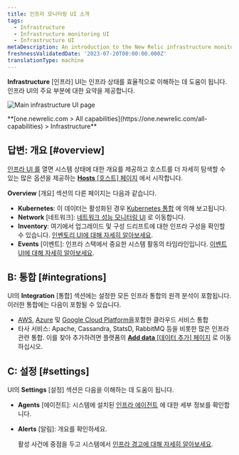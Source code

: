 ```yaml
---
title: 인프라 모니터링 UI 소개
tags:
  - Infrastructure
  - Infrastructure monitoring UI
  - Infrastructure UI
metaDescription: An introduction to the New Relic infrastructure monitoring UI pages.
freshnessValidatedDate: '2023-07-20T00:00:00.000Z'
translationType: machine
---
```



**Infrastructure** \[인프라] UI는 인프라 상태를 효율적으로 이해하는 데 도움이 됩니다. 인프라 UI의 주요 부분에 대한 요약을 제공합니다.

<img
  title="Main infrastructure UI page"
  alt="Main infrastructure UI page"
  src={infrastructureMainUi}
/>

<figcaption>
  **[one.newrelic.com > All capabilities](https://one.newrelic.com/all-capabilities) > Infrastructure**
</figcaption>

## 답변: 개요 [#overview]

[인프라 UI 를](https://one.newrelic.com/infra/infrastructure/hosts) 열면 시스템 상태에 대한 개요를 제공하고 호스트를 더 자세히 탐색할 수 있는 많은 옵션을 제공하는 [**Hosts** \[호스트\] 페이지](/docs/infrastructure/infrastructure-ui-pages/infra-hosts-ui-page) 에서 시작합니다.

**Overview** \[개요] 섹션의 다른 페이지는 다음과 같습니다.

* **Kubernetes**: 이 데이터는 활성화된 경우 [Kubernetes 통합](/docs/kubernetes-pixie/kubernetes-integration/get-started/introduction-kubernetes-integration) 에 의해 보고됩니다.
* **Network** \[네트워크]: [네트워크 성능 모니터링 UI](/docs/network-performance-monitoring/get-started/npm-introduction) 로 이동합니다.
* **Inventory**: 여기에서 업그레이드 및 구성 드리프트에 대한 인프라 구성을 확인할 수 있습니다. [인벤토리 UI에 대해 자세히 알아보세요](/docs/infrastructure/infrastructure-ui-pages/infrastructure-inventory-page-search-your-entire-infrastructure).
* **Events** \[이벤트]: 인프라 스택에서 중요한 시스템 활동의 타임라인입니다. [이벤트 UI에 대해 자세히 알아보세요](/docs/infrastructure/infrastructure-ui-pages/infrastructure-events-page-live-feed-every-config-change).

## B: 통합 [#integrations]

UI의 **Integration** \[통합] 섹션에는 설정한 모든 인프라 통합의 원격 분석이 포함됩니다. 이러한 통합에는 다음이 포함될 수 있습니다.

* [AWS](/docs/infrastructure/amazon-integrations/get-started/introduction-aws-integrations), [Azure](/docs/infrastructure/microsoft-azure-integrations/get-started/introduction-azure-monitoring-integrations) 및 [Google Cloud Platform을](/docs/infrastructure/google-cloud-platform-integrations/get-started/introduction-google-cloud-platform-integrations)포함한 클라우드 서비스 통합
* 타사 서비스: Apache, Cassandra, StatsD, RabbitMQ 등을 비롯한 많은 인프라 관련 통합. 이를 찾아 추가하려면 플랫폼의 [**Add data** \[데이터 추가\] 페이지](https://newrelic.com/instant-observability?category=infrastructure-and-os) 로 이동하십시오.

## C: 설정 [#settings]

UI의 **Settings** \[설정] 섹션은 다음을 이해하는 데 도움이 됩니다.

* **Agents** \[에이전트]: 시스템에 설치된 [인프라 에이전트](/docs/infrastructure/install-infrastructure-agent/get-started/install-infrastructure-agent) 에 대한 세부 정보를 확인합니다.

* **Alerts** \[알림]: 개요를 확인하세요.

  <InlinePopover type="alerts"/>

  활성 사건에 중점을 두고 시스템에서 [인프라 경고에 대해 자세히 알아보세요](/docs/infrastructure/new-relic-infrastructure/infrastructure-alert-conditions/infrastructure-alerts-add-edit-or-view-host-alert-information).